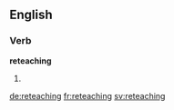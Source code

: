==English==

===Verb===
'''reteaching'''

# {{present participle of|reteach}}

[[de:reteaching]]
[[fr:reteaching]]
[[sv:reteaching]]